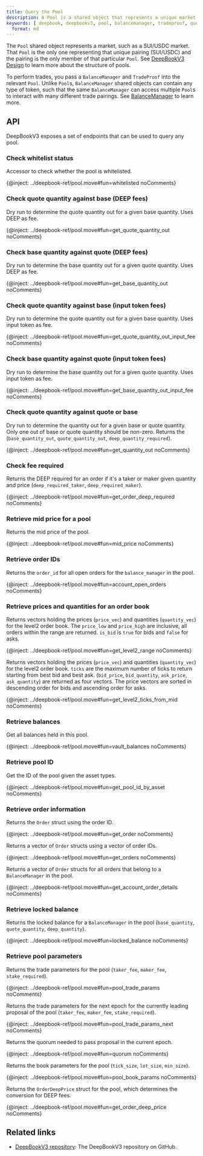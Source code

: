 ```yaml
---
title: Query the Pool
description: A Pool is a shared object that represents a unique market pair, such as SUI/USDC. 
keywords: [ deepbook, deepbookv3, pool, balancemanager, tradeproof, query a pool, query pool, whitelist status, base quantity against quote, quote quantity against base, DEEP fees, input token fees, quote quantity against quote or base, check fee required, reserve mid price, reserve pool mid price ]mdx:
  format: md
---
```


The `Pool` shared object represents a market, such as a SUI/USDC market. That `Pool` is the only one representing that unique pairing (SUI/USDC) and the pairing is the only member of that particular `Pool`. See [DeepBookV3 Design](./design.mdx#pool) to learn more about the structure of pools.

To perform trades, you pass a `BalanceManager` and `TradeProof` into the relevant `Pool`. Unlike `Pool`s, `BalanceManager` shared objects can contain any type of token, such that the same `BalanceManager` can access multiple `Pool`s to interact with many different trade pairings. See [BalanceManager](./balance-manager.mdx) to learn more.

## API

DeepBookV3 exposes a set of endpoints that can be used to query any pool.

### Check whitelist status

Accessor to check whether the pool is whitelisted.

{@inject: ../deepbook-ref/pool.move#fun=whitelisted noComments}

### Check quote quantity against base (DEEP fees)

Dry run to determine the quote quantity out for a given base quantity. Uses DEEP as fee.

{@inject: ../deepbook-ref/pool.move#fun=get_quote_quantity_out noComments}

### Check base quantity against quote (DEEP fees)

Dry run to determine the base quantity out for a given quote quantity. Uses DEEP as fee.

{@inject: ../deepbook-ref/pool.move#fun=get_base_quantity_out noComments}

### Check quote quantity against base (input token fees)

Dry run to determine the quote quantity out for a given base quantity. Uses input token as fee.

{@inject: ../deepbook-ref/pool.move#fun=get_quote_quantity_out_input_fee noComments}

### Check base quantity against quote (input token fees)

Dry run to determine the base quantity out for a given quote quantity. Uses input token as fee.

{@inject: ../deepbook-ref/pool.move#fun=get_base_quantity_out_input_fee noComments}

### Check quote quantity against quote or base

Dry run to determine the quantity out for a given base or quote quantity. Only one out of base or quote quantity should be non-zero. Returns the (`base_quantity_out`, `quote_quantity_out`, `deep_quantity_required`).

{@inject: ../deepbook-ref/pool.move#fun=get_quantity_out noComments}

### Check fee required

Returns the DEEP required for an order if it's a taker or maker given quantity and price (`deep_required_taker`, `deep_required_maker`).

{@inject: ../deepbook-ref/pool.move#fun=get_order_deep_required noComments}

### Retrieve mid price for a pool

Returns the mid price of the pool.

{@inject: ../deepbook-ref/pool.move#fun=mid_price noComments}

### Retrieve order IDs

Returns the `order_id` for all open orders for the `balance_manager` in the pool.

{@inject: ../deepbook-ref/pool.move#fun=account_open_orders noComments}

### Retrieve prices and quantities for an order book

Returns vectors holding the prices (`price_vec`) and quantities (`quantity_vec`) for the level2 order book. The `price_low` and `price_high` are inclusive, all orders within the range are returned. `is_bid` is `true` for bids and `false` for asks.

{@inject: ../deepbook-ref/pool.move#fun=get_level2_range noComments}

Returns vectors holding the prices (`price_vec`) and quantities (`quantity_vec`) for the level2 order book. `ticks` are the maximum number of ticks to return starting from best bid and best ask. (`bid_price`, `bid_quantity`, `ask_price`, `ask_quantity`) are returned as four vectors. The price vectors are sorted in descending order for bids and ascending order for asks.

{@inject: ../deepbook-ref/pool.move#fun=get_level2_ticks_from_mid noComments}

### Retrieve balances

Get all balances held in this pool.

{@inject: ../deepbook-ref/pool.move#fun=vault_balances noComments}

### Retrieve pool ID

Get the ID of the pool given the asset types.

{@inject: ../deepbook-ref/pool.move#fun=get_pool_id_by_asset noComments}

### Retrieve order information

Returns the `Order` struct using the order ID.

{@inject: ../deepbook-ref/pool.move#fun=get_order noComments}

Returns a vector of `Order` structs using a vector of order IDs.

{@inject: ../deepbook-ref/pool.move#fun=get_orders noComments}

Returns a vector of `Order` structs for all orders that belong to a `BalanceManager` in the pool.

{@inject: ../deepbook-ref/pool.move#fun=get_account_order_details noComments}

### Retrieve locked balance

Returns the locked balance for a `BalanceManager` in the pool (`base_quantity`, `quote_quantity`, `deep_quantity`).

{@inject: ../deepbook-ref/pool.move#fun=locked_balance noComments}

### Retrieve pool parameters

Returns the trade parameters for the pool (`taker_fee`, `maker_fee`, `stake_required`).

{@inject: ../deepbook-ref/pool.move#fun=pool_trade_params noComments}

Returns the trade parameters for the next epoch for the currently leading proposal of the pool (`taker_fee`, `maker_fee`, `stake_required`).

{@inject: ../deepbook-ref/pool.move#fun=pool_trade_params_next noComments}

Returns the quorum needed to pass proposal in the current epoch.

{@inject: ../deepbook-ref/pool.move#fun=quorum noComments}

Returns the book parameters for the pool (`tick_size`, `lot_size`, `min_size`).

{@inject: ../deepbook-ref/pool.move#fun=pool_book_params noComments}

Returns the `OrderDeepPrice` struct for the pool, which determines the conversion for DEEP fees.

{@inject: ../deepbook-ref/pool.move#fun=get_order_deep_price noComments}

## Related links

- [DeepBookV3 repository](https://github.com/MystenLabs/deepbookv3): The DeepBookV3 repository on GitHub.